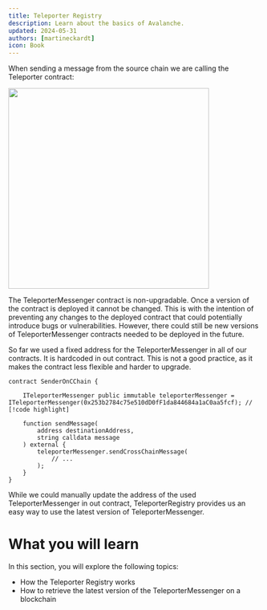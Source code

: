 ```yaml
---
title: Teleporter Registry
description: Learn about the basics of Avalanche.
updated: 2024-05-31
authors: [martineckardt]
icon: Book
---
```


When sending a message from the source chain we are calling the Teleporter contract:

<img src="/academy/common-images/teleporter/teleporter-source.png" width="400" class="mx-auto"/>

The TeleporterMessenger contract is non-upgradable. Once a version of the contract is deployed it cannot be changed. This is with the intention of preventing any changes to the deployed contract that could potentially introduce bugs or vulnerabilities. However, there could still be new versions of TeleporterMessenger contracts needed to be deployed in the future.

So far we used a fixed address for the TeleporterMessenger in all of our contracts. It is hardcoded in out contract. This is not a good practice, as it makes the contract less flexible and harder to upgrade.

```solidity
contract SenderOnCChain {

    ITeleporterMessenger public immutable teleporterMessenger = ITeleporterMessenger(0x253b2784c75e510dD0fF1da844684a1aC0aa5fcf); // [!code highlight]

    function sendMessage(
        address destinationAddress,
        string calldata message
    ) external {
        teleporterMessenger.sendCrossChainMessage(
            // ...
        );
    }
}
```

While we could manually update the address of the used TeleporterMessenger in out contract, TeleporterRegistry provides us an easy way to use the latest version of TeleporterMessenger.

# What you will learn

In this section, you will explore the following topics:

- How the Teleporter Registry works
- How to retrieve the latest version of the TeleporterMessenger on a blockchain